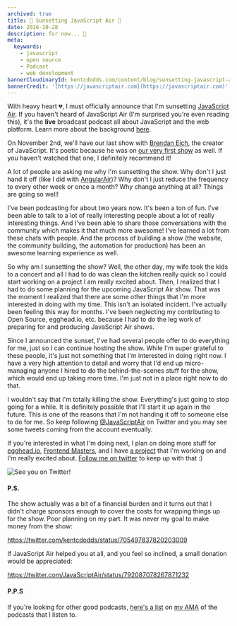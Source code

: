 ```yaml
---
archived: true
title: 🌆 Sunsetting JavaScript Air 🌆
date: 2016-10-28
description: for now... 🌇
meta:
  keywords:
    - javascript
    - open source
    - Podcast
    - web development
bannerCloudinaryId: kentcdodds.com/content/blog/sunsetting-javascript-air/banner
bannerCredit: '[https://javascriptair.com](https://javascriptair.com)'
---
```


With heavy heart 💔, I must officially announce that I'm sunsetting
[JavaScript Air](https://javascriptair.com). If you haven't heard of JavaScript
Air (I'm surprised you're even reading this), it's the **live** broadcast
podcast all about JavaScript and the web platform. Learn more about the
background
[here](https://medium.com/@kentcdodds/introducing-javascript-air-46700561f38d).

On November 2nd, we'll have our last show with
[Brendan Eich](https://twitter.com/BrendanEich), the creator of JavaScript. It's
poetic because he was on [our very first show](http://jsair.io/first) as well.
If you haven't watched that one, I definitely recommend it!

A lot of people are asking me why I'm sunsetting the show. Why don't I just hand
it off (like I did with [AngularAir](http://angularair.com))? Why don't I just
reduce the frequency to every other week or once a month? Why change anything at
all? Things are going so well!

I've been podcasting for about two years now. It's been a ton of fun. I've been
able to talk to a lot of really interesting people about a lot of really
interesting things. And I've been able to share those conversations with the
community which makes it that much more awesome! I've learned a lot from these
chats with people. And the process of building a show (the website, the
community building, the automation for production) has been an awesome learning
experience as well.

So why am I sunsetting the show? Well, the other day, my wife took the kids to a
concert and all I had to do was clean the kitchen really quick so I could start
working on a project I am really excited about. Then, I realized that I had to
do some planning for the upcoming JavaScript Air show. That was the moment I
realized that there are some other things that I'm more interested in doing with
my time. This isn't an isolated incident. I've actually been feeling this way
for months. I've been neglecting my contributing to Open Source, egghead.io,
etc. because I had to do the leg work of preparing for and producing JavaScript
Air shows.

Since I announced the sunset, I've had several people offer to do everything for
me, just so I can continue hosting the show. While I'm super grateful to these
people, it's just not something that I'm interested in doing right now. I have a
very high attention to detail and worry that I'd end up micro-managing anyone I
hired to do the behind-the-scenes stuff for the show, which would end up taking
more time. I'm just not in a place right now to do that.

I wouldn't say that I'm totally killing the show. Everything's just going to
stop going for a while. It is definitely possible that I'll start it up again in
the future. This is one of the reasons that I'm not handing it off to someone
else to do for me. So keep following
[@JavaScriptAir](https://twitter.com/javascriptair) on Twitter and you may see
some tweets coming from the account eventually.

If you're interested in what I'm doing next, I plan on doing more stuff for
[egghead.io](http://kcd.im/egghead),
[Frontend Masters](https://frontendmasters.com), and I have
[a project](https://gist.github.com/kentcdodds/e85254d4dbc1540df6b95eb9ad2098d9)
that I'm working on and I'm really excited about.
[Follow me on twitter](https://twitter.com/kentcdodds) to keep up with that :)

![See you on Twitter!](https://res.cloudinary.com/kentcdodds-com/image/upload/v1625033370/kentcdodds.com/content/blog/sunsetting-javascript-air/0.png)

#### P.S.

The show actually was a bit of a financial burden and it turns out that I didn't
charge sponsors enough to cover the costs for wrapping things up for the show.
Poor planning on my part. It was never my goal to make money from the show:

https://twitter.com/kentcdodds/status/705497837820203009

If JavaScript Air helped you at all, and you feel so inclined, a small donation
would be appreciated:

https://twitter.com/JavaScriptAir/status/792087078267871232

#### P.P.S

If you're looking for other good podcasts,
[here's a list](https://github.com/kentcdodds/ama/issues/17#issuecomment-257030651)
on [my AMA](https://github.com/kentcdodds/ama) of the podcasts that I listen to.
